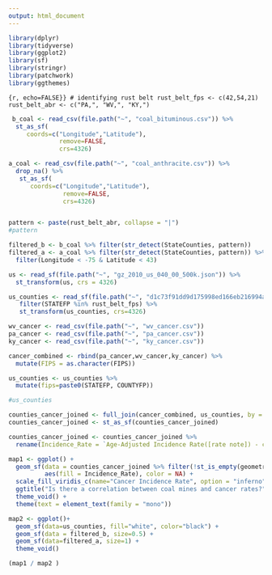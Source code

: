 ```yaml
---
output: html_document
---
```



```r

library(dplyr)
library(tidyverse)
library(ggplot2)
library(sf)
library(stringr)
library(patchwork)
library(ggthemes)
```



```{r, echo=FALSE}}
# identifying rust belt
rust_belt_fps <- c(42,54,21)
rust_belt_abr <- c("PA,", "WV,", "KY,")
```




```r

 b_coal <- read_csv(file.path("~", "coal_bituminous.csv")) %>%
  st_as_sf(
     coords=c("Longitude","Latitude"),
              remove=FALSE,
              crs=4326)

a_coal <- read_csv(file.path("~", "coal_anthracite.csv")) %>%
  drop_na() %>%
   st_as_sf(
      coords=c("Longitude","Latitude"),
               remove=FALSE,
               crs=4326)


pattern <- paste(rust_belt_abr, collapse = "|")
#pattern

filtered_b <- b_coal %>% filter(str_detect(StateCounties, pattern))
filtered_a <- a_coal %>% filter(str_detect(StateCounties, pattern)) %>%
  filter(Longitude < -75 & Latitude < 43)


```


```r
us <- read_sf(file.path("~", "gz_2010_us_040_00_500k.json")) %>%
  st_transform(us, crs = 4326)

```


```r
us_counties <- read_sf(file.path("~", "d1c73f91dd9d175998ed166eb216994a-e89c35f308cee7e2e5a784e1d3afc5d449e9e4bb/counties.geojson")) %>%
   filter(STATEFP %in% rust_belt_fps) %>%
   st_transform(us_counties, crs=4326) 

```

```r
wv_cancer <- read_csv(file.path("~", "wv_cancer.csv"))
pa_cancer <- read_csv(file.path("~", "pa_cancer.csv"))
ky_cancer <- read_csv(file.path("~", "ky_cancer.csv"))

```

```r
cancer_combined <- rbind(pa_cancer,wv_cancer,ky_cancer) %>%
  mutate(FIPS = as.character(FIPS))
```

```r
us_counties <- us_counties %>% 
  mutate(fips=paste0(STATEFP, COUNTYFP))

#us_counties
```

```r
counties_cancer_joined <- full_join(cancer_combined, us_counties, by = c("FIPS" = "fips"))
counties_cancer_joined <- st_as_sf(counties_cancer_joined)

counties_cancer_joined <- counties_cancer_joined %>%
  rename(Incidence_Rate = `Age-Adjusted Incidence Rate([rate note]) - cases per 100,000`)

```


```r
map1 <- ggplot() +
  geom_sf(data = counties_cancer_joined %>% filter(!st_is_empty(geometry)), 
          aes(fill = Incidence_Rate), color = NA) +
  scale_fill_viridis_c(name="Cancer Incidence Rate", option = "inferno", na.value = "grey50") +
  ggtitle("Is there a correlation between coal mines and cancer rates?") +
  theme_void() +
  theme(text = element_text(family = "mono"))

map2 <- ggplot()+
  geom_sf(data=us_counties, fill="white", color="black") +
  geom_sf(data = filtered_b, size=0.5) +
  geom_sf(data=filtered_a, size=1) +
  theme_void()

(map1 / map2 ) 
```
